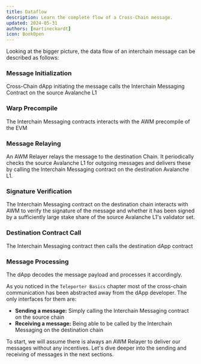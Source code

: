 ```yaml
---
title: Dataflow
description: Learn the complete flow of a Cross-Chain message.
updated: 2024-05-31
authors: [martineckardt]
icon: BookOpen
---
```



Looking at the bigger picture, the data flow of an interchain message can be described as follows:

 
<Steps>
<Step>
 
### Message Initialization
Cross-Chain dApp initiating the message calls the Interchain Messaging Contract on the source Avalanche L1
 
</Step>
 
<Step>
 
### Warp Precompile
The Interchain Messaging contracts interacts with the AWM precompile of the EVM
 
</Step>

<Step>
 
### Message Relaying
An AWM Relayer relays the message to the destination Chain. It periodically checks the source Avalanche L1 for outgoing messages and delivers these by calling the Interchain Messaging contract on the destination Avalanche L1.
 
</Step>

<Step>
 
### Signature Verification
The Interchain Messaging contract on the destination chain interacts with AWM to verify the signature of the message and whether it has been signed by a sufficiently large stake share of the source Avalanche L1's validator set.
 
</Step>

<Step>
 
### Destination Contract Call
The Interchain Messaging contract then calls the destination dApp contract 

</Step>

<Step>
 
### Message Processing
The dApp decodes the message payload and processes it accordingly.

</Step>
</Steps>

As you noticed in the `Teleporter Basics` chapter most of the cross-chain communication has been abstracted away from the dApp developer. The only interfaces for them are:

- **Sending a message:** Simply calling the Interchain Messaging contract on the source chain
- **Receiving a message:** Being able to be called by the Interchain Messaging on the destination chain

To start, we will assume there is always an AWM Relayer to deliver our messages without any incentives. Let's dive deeper into the sending and receiving of messages in the next sections.
